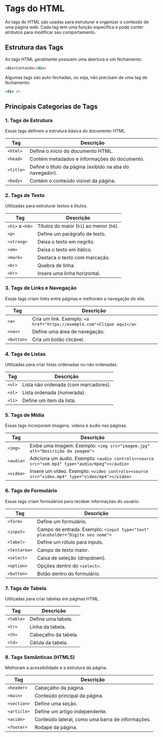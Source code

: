 # Tags do HTML

As tags do HTML são usadas para estruturar e organizar o conteúdo de uma página web. Cada tag tem uma função específica e pode conter atributos para modificar seu comportamento.

## Estrutura das Tags

As tags HTML geralmente possuem uma abertura e um fechamento:

```html
<div>Conteúdo</div>
```

Algumas tags são auto-fechadas, ou seja, não precisam de uma tag de fechamento:

```html
<div />
```

## Principais Categorias de Tags

### 1. Tags de Estrutura
Essas tags definem a estrutura básica do documento HTML.

| Tag     | Descrição |
|---------|-----------|
| `<html>`  | Define o início do documento HTML. |
| `<head>`  | Contém metadados e informações do documento. |
| `<title>` | Define o título da página (exibido na aba do navegador). |
| `<body>`  | Contém o conteúdo visível da página. |

### 2. Tags de Texto
Utilizadas para estruturar textos e títulos.

| Tag     | Descrição |
|---------|-----------|
| `<h1>` a `<h6>` | Títulos do maior (`h1`) ao menor (`h6`). |
| `<p>`   | Define um parágrafo de texto. |
| `<strong>`  | Deixa o texto em negrito. |
| `<em>`  | Deixa o texto em itálico. |
| `<mark>`  | Destaca o texto com marcação. |
| `<br>`  | Quebra de linha. |
| `<hr>`  | Insere uma linha horizontal. |

### 3. Tags de Links e Navegação
Essas tags criam links entre páginas e melhoram a navegação do site.

| Tag     | Descrição |
|---------|-----------|
| `<a>` | Cria um link. Exemplo: `<a href="https://exemplo.com">Clique aqui</a>` |
| `<nav>` | Define uma área de navegação. |
| `<button>`  | Cria um botão clicável. |

### 4. Tags de Listas
Utilizadas para criar listas ordenadas ou não ordenadas.

| Tag     | Descrição |
|---------|-----------|
| `<ul>`  | Lista não ordenada (com marcadores). |
| `<ol>`  | Lista ordenada (numerada). |
| `<li>`  | Define um item da lista. |

### 5. Tags de Mídia
Essas tags incorporam imagens, vídeos e áudio nas páginas.

| Tag     | Descrição |
|---------|-----------|
| `<img>` | Exibe uma imagem. Exemplo: `<img src="imagem.jpg" alt="Descrição da imagem">` |
| `<audio>` | Adiciona um áudio. Exemplo: `<audio controls><source src="som.mp3" type="audio/mpeg"></audio>` |
| `<video>` | Insere um vídeo. Exemplo: `<video controls><source src="video.mp4" type="video/mp4"></video>` |

### 6. Tags de Formulário
Essas tags criam formulários para receber informações do usuário.

| Tag     | Descrição |
|---------|-----------|
| `<form>`  | Define um formulário. |
| `<input>` | Campo de entrada. Exemplo: `<input type="text" placeholder="Digite seu nome">` |
| `<label>` | Define um rótulo para inputs. |
| `<textarea>`  | Campo de texto maior. |
| `<select>`  | Caixa de seleção (dropdown). |
| `<option>`  | Opções dentro do `<select>`. |
| `<button>`  | Botão dentro do formulário. |

### 7. Tags de Tabela
Utilizadas para criar tabelas em páginas HTML.

| Tag     | Descrição |
|---------|-----------|
| `<table>` | Define uma tabela. |
| `<tr>`  | Linha da tabela. |
| `<th>`  | Cabeçalho da tabela. |
| `<td>`  | Célula da tabela. |

### 8. Tags Semânticas (HTML5)
Melhoram a acessibilidade e a estrutura da página.

| Tag     | Descrição |
|---------|-----------|
| `<header>`  | Cabeçalho da página. |
| `<main>`  | Conteúdo principal da página. |
| `<section>` | Define uma seção. |
| `<article>` | Define um artigo independente. |
| `<aside>` | Conteúdo lateral, como uma barra de informações. |
| `<footer>`  | Rodapé da página. |